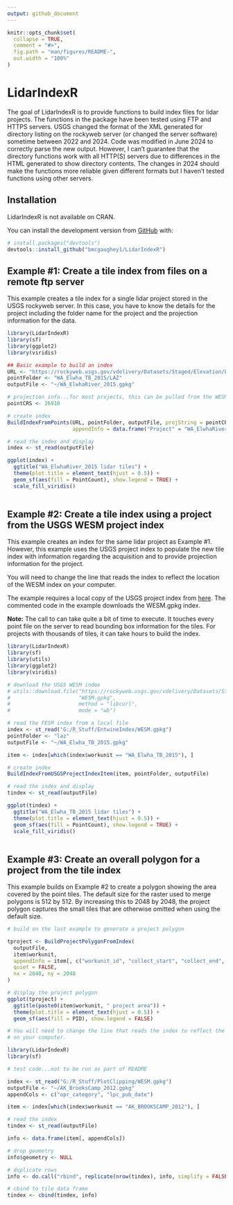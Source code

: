 ```yaml
---
output: github_document
---
```


<!-- README.md is generated from README.Rmd. Please edit that file -->

```r
knitr::opts_chunk$set(
  collapse = TRUE,
  comment = "#>",
  fig.path = "man/figures/README-",
  out.width = "100%"
)
```

# LidarIndexR

<!-- badges: start -->
<!-- badges: end -->

The goal of LidarIndexR is to provide functions to build index files for lidar projects. The functions
in the package have been tested using FTP and HTTPS servers. USGS changed the format of the XML generated for
directory listing on the rockyweb server (or changed the server software) sometime between 2022 and 2024. 
Code was modified in June 2024 to correctly parse the new output. However, I can't guarantee that the 
directory functions work with all HTTP(S) servers due to differences in the HTML generated to show directory
contents. The changes in 2024 should make the functions more reliable given different formats but I haven't
tested functions using other servers.

## Installation

LidarIndexR is not available on CRAN.

You can install the development version from [GitHub](https://github.com/) with:

``` r
# install.packages("devtools")
devtools::install_github("bmcgaughey1/LidarIndexR")
```
## Example #1: Create a tile index from files on a remote ftp server

This example creates a tile index for a single lidar project stored in the USGS rockyweb server. In this case,
you have to know the details for the project including the folder name for the project and the projection
information for the data.

```r
library(LidarIndexR)
library(sf)
library(ggplot2)
library(viridis)

## Basic example to build an index
URL <- "https://rockyweb.usgs.gov/vdelivery/Datasets/Staged/Elevation/LPC/Projects/WA_ElwhaRiver_2015"
pointFolder <- "WA_Elwha_TB_2015/LAZ"
outputFile <- "~/WA_ElwhaRiver_2015.gpkg"

# projection info...for most projects, this can be pulled from the WESM project index
pointCRS <- 26910

# create index
BuildIndexFromPoints(URL, pointFolder, outputFile, projString = pointCRS,
                     appendInfo = data.frame("Project" = "WA_ElwhaRiver_2015"))

# read the index and display
index <- st_read(outputFile)

ggplot(index) +
  ggtitle("WA_ElwhaRiver_2015 lidar tiles") +
  theme(plot.title = element_text(hjust = 0.5)) +
  geom_sf(aes(fill = PointCount), show.legend = TRUE) +
  scale_fill_viridis()
 
```

## Example #2: Create a tile index using a project from the USGS WESM project index

This example creates an index for the same lidar project as Example #1. However, this
example uses the USGS project index to populate the new tile index with information
regarding the acquisition and to provide projection information for the project.

You will need to change the line that reads the index to reflect the location of the WESM index
on your computer.

The example requires a local copy of the USGS project index from
[here](https://rockyweb.usgs.gov/vdelivery/Datasets/Staged/Elevation/metadata/WESM.gpkg).
The commented code in the example downloads the WESM.gpkg index.

**Note:** The call to \code{BuildIndexFromUSGSProjectIndexItem} can take quite a bit of
time to execute. It touches every point file on the server to read bounding box information
for the tiles. For projects with thousands of tiles, it can take hours to build the index.

```r
library(LidarIndexR)
library(sf)
library(utils)
library(ggplot2)
library(viridis)

# download the USGS WESM index
# utils::download.file("https://rockyweb.usgs.gov/vdelivery/Datasets/Staged/Elevation/metadata/WESM.gpkg",
#                      "WESM.gpkg", 
#                      method = "libcurl", 
#                      mode = "wb")

# read the FESM index from a local file
index <- st_read("G:/R_Stuff/EntwineIndex/WESM.gpkg")
pointFolder <- "laz"
outputFile <- "~/WA_Elwha_TB_2015.gpkg"

item <- index[which(index$workunit == "WA_Elwha_TB_2015"), ]

# create index
BuildIndexFromUSGSProjectIndexItem(item, pointFolder, outputFile)

# read the index and display
tindex <- st_read(outputFile)

ggplot(tindex) +
  ggtitle("WA_Elwha_TB_2015 lidar tiles") +
  theme(plot.title = element_text(hjust = 0.5)) +
  geom_sf(aes(fill = PointCount), show.legend = TRUE) +
  scale_fill_viridis()
 
```

## Example #3: Create an overall polygon for a project from the tile index

This example builds on Example #2 to create a polygon showing the area covered by the point tiles. The default size for 
the raster used to merge polygons is 512 by 512. By increasing this to 2048 by 2048, the project polygon captures the small tiles
that are otherwise omitted when using the default size.

```r
# build on the last example to generate a project polygon

tproject <- BuildProjectPolygonFromIndex(
  outputFile,
  item$workunit,
  appendInfo = item[, c("workunit_id", "collect_start", "collect_end", "p_method", "horiz_crs")],
  quiet = FALSE,
  nx = 2048, ny = 2048
)

# display the project polygon
ggplot(tproject) +
  ggtitle(paste0(item$workunit, " project area")) +
  theme(plot.title = element_text(hjust = 0.5)) +
  geom_sf(aes(fill = PID), show.legend = FALSE)
```

```r
# You will need to change the line that reads the index to reflect the location of the WESM index
# on your computer.

library(LidarIndexR)
library(sf)

# test code...not to be run as part of README

index <- st_read("G:/R_Stuff/PlotClipping/WESM.gpkg")
outputFile <- "~/AK_BrooksCamp_2012.gpkg"
appendCols <- c("opr_category", "lpc_pub_date")

item <- index[which(index$workunit == "AK_BROOKSCAMP_2012"), ]

# read the index
tindex <- st_read(outputFile)

info <- data.frame(item[, appendCols])

# drop geometry
info$geometry <- NULL

# duplicate rows
info <- do.call("rbind", replicate(nrow(tindex), info, simplify = FALSE))

# cbind to tile data frame
tindex <- cbind(tindex, info)

```
